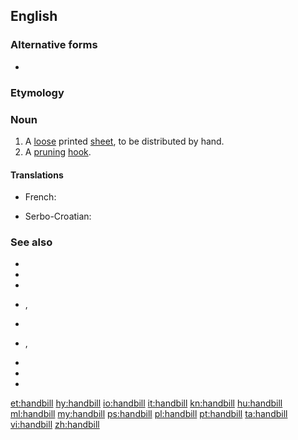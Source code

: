 {{also|hand bill}}
==English==

===Alternative forms===
* {{l|en|hand bill}}

===Etymology===
{{rfe|en}}

===Noun===
{{wikipedia}}
{{en-noun}}

# A [[loose]] printed [[sheet]], to be distributed by hand.
# A [[pruning]] [[hook]].

====Translations====
{{trans-top|loose printed sheet}}
* French: {{t+|fr|prospectus|m}}
{{trans-mid}}
* Serbo-Croatian: {{t|sh|летак|m|tr=letak|sc=Cyrl}}
{{trans-bottom}}

===See also===
* {{l|en|advertisement}}
* {{l|en|booklet}}
* {{l|en|brochure}}
* {{l|en|catalogue}}, {{l|en|catalog}}
* {{l|en|circular}}
* {{l|en|flier}}, {{l|en|flyer}}
* {{l|en|junk mail}}
* {{l|en|leaflet}}
* {{l|en|pamphlet}}

[[et:handbill]]
[[hy:handbill]]
[[io:handbill]]
[[it:handbill]]
[[kn:handbill]]
[[hu:handbill]]
[[ml:handbill]]
[[my:handbill]]
[[ps:handbill]]
[[pl:handbill]]
[[pt:handbill]]
[[ta:handbill]]
[[vi:handbill]]
[[zh:handbill]]
